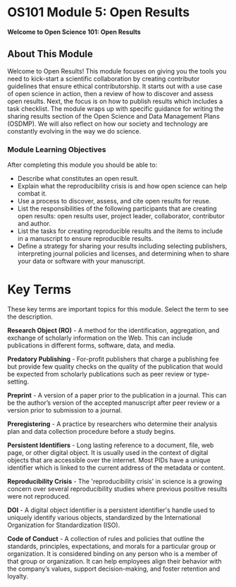 # OS101 Module 5: Open Results

**Welcome to Open Science 101: Open Results**

## About This Module

Welcome to Open Results! This module focuses on giving you the tools you need to kick-start a scientific collaboration by creating contributor guidelines that ensure ethical contributorship. It starts out with a use case of open science in action, then a review of how to discover and assess open results. Next, the focus is on how to publish results which includes a task checklist. The module wraps up with specific guidance for writing the sharing results section of the Open Science and Data Management Plans (OSDMP). We will also reflect on how our society and technology are constantly evolving in the way we do science.

### Module Learning Objectives

After completing this module you should be able to:

- Describe what constitutes an open result.
- Explain what the reproducibility crisis is and how open science can help combat it.
- Use a process to discover, assess, and cite open results for reuse.
- List the responsibilities of the following participants that are creating open results: open results user, project leader, collaborator, contributor and author.
- List the tasks for creating reproducible results and the items to include in a manuscript to ensure reproducible results.
- Define a strategy for sharing your results including selecting publishers, interpreting journal policies and licenses, and determining when to share your data or software with your manuscript.

# Key Terms

These key terms are important topics for this module. Select the term to see the description.

**Research Object (RO)** - A method for the identification, aggregation, and exchange of scholarly information on the Web. This can include publications in different forms, software, data, and media.

**Predatory Publishing** - For-profit publishers that charge a publishing fee but provide few quality checks on the quality of the publication that would be expected from scholarly publications such as peer review or type-setting.

**Preprint** - A version of a paper prior to the publication in a journal. This can be the author’s version of the accepted manuscript after peer review or a version prior to submission to a journal.

**Preregistering** - A practice by researchers who determine their analysis plan and data collection procedure before a study begins.

**Persistent Identifiers** - Long lasting reference to a document, file, web page, or other digital object. It is usually used in the context of digital objects that are accessible over the internet. Most PIDs have a unique identifier which is linked to the current address of the metadata or content.

**Reproducibility Crisis** - The 'reproducibility crisis' in science is a growing concern over several reproducibility studies where previous positive results were not reproduced.

**DOI** - A digital object identifier is a persistent identifier's handle used to uniquely identify various objects, standardized by the International Organization for Standardization (ISO).

**Code of Conduct** - A collection of rules and policies that outline the standards, principles, expectations, and morals for a particular group or organization. It is considered binding on any person who is a member of that group or organization. It can help employees align their behavior with the company’s values, support decision-making, and foster retention and loyalty.